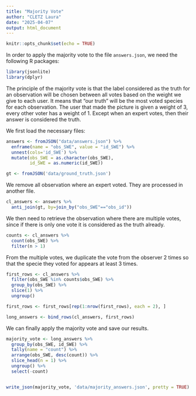 ```yaml
---
title: "Majority Vote"
author: "CLETZ Laura"
date: "2025-04-07"
output: html_document
---
```


```r
knitr::opts_chunk$set(echo = TRUE)
```

In order to apply the majority vote to the file `answers.json`, we need the following R packages:
```r
library(jsonlite)
library(dplyr)
```

The principle of the majority vote is that the label considered as the truth for an observation will be chosen between all votes based on the weight we give to each user. It means that "our truth" will be the most voted species for each observation. The user that made the picture is given a weight of 3, every other voter has a weight of 1. Except when an expert votes, then their answer is considered the truth.

We first load the necessary files:
```r
answers <- fromJSON("data/answers.json") %>% 
  enframe(name = "obs_SWE", value = "id_SWE") %>% 
  unnest(cols='id_SWE') %>% 
  mutate(obs_SWE = as.character(obs_SWE), 
         id_SWE = as.numeric(id_SWE))

gt <- fromJSON('data/ground_truth.json')
```

We remove all observation where an expert voted. They are processed in another file.
```r
cl_answers <- answers %>%
  anti_join(gt, by=join_by("obs_SWE"=="obs_id"))
```

We then need to retrieve the observation where there are multiple votes, since if there is only one vote it is considered as the truth already.
```r
counts <- cl_answers %>%
  count(obs_SWE) %>%
  filter(n > 1)
```

From the multiple votes, we duplicate the vote from the observer 2 times so that the specie they voted for appears at least 3 times.
```r
first_rows <- cl_answers %>%
  filter(obs_SWE %in% counts$obs_SWE) %>%
  group_by(obs_SWE) %>%
  slice(1) %>%
  ungroup()

first_rows <- first_rows[rep(1:nrow(first_rows), each = 2), ]

long_answers <- bind_rows(cl_answers, first_rows)
```

We can finally apply the majority vote and save our results. 
```r
majority_vote <- long_answers %>%
  group_by(obs_SWE, id_SWE) %>%
  tally(name = "count") %>%
  arrange(obs_SWE, desc(count)) %>%
  slice_head(n = 1) %>% 
  ungroup() %>%
  select(-count)


write_json(majority_vote, 'data/majority_answers.json', pretty = TRUE)
```
